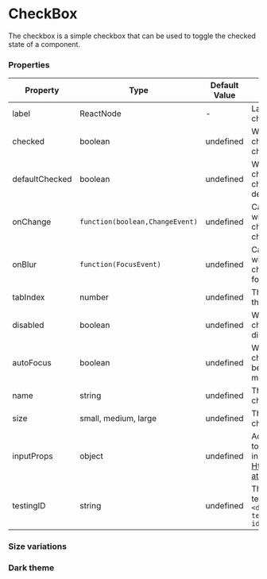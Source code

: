 
<Meta title="Data Entry/CheckBox" component={CheckBox}/>

# CheckBox

The checkbox is a simple checkbox that can be used to toggle the checked state of a component.

<Canvas>
   <CheckBox label="It's all ok, 🔥"/>
</Canvas>

### Properties

|Property|Type|Default Value|Description|Required|
|---|---|---|---|---|
|label|ReactNode|-|Label for the checkbox|Yes|
|checked|boolean|undefined|Whether the checkbox is checked|No|
|defaultChecked|boolean|undefined|Whether the checkbox is checked by default|No|
|onChange|`function(boolean,ChangeEvent)`|undefined|Callback for when the checkbox changes|No|
|onBlur |`function(FocusEvent)`|undefined|Callback for when the checkbox loses focus|No|
|tabIndex|number|undefined|The tab index of the checkbox|No|
|disabled|boolean|undefined|Whether the checkbox is disabled|No|
|autoFocus|boolean|undefined|Whether the checkbox should be focused on mount|No|
|name|string|undefined|The name of the checkbox|No|
|size|small, medium, large|undefined|The size of the checkbox|No|
|inputProps|object|undefined|Additional props to pass to the input element, [HtmlInputElement at mozilla](https://developer.mozilla.org/en-US/docs/Web/HTML/Element/input#Attributes)|No|
|testingID| string | undefined | The id used for testing purposes.<br/>`<div data-testid="my-test-id"/>` |No|


### Size variations

<Canvas>
   <CheckBox label="Small" size="small"/>
   <CheckBox label="Medium" size="medium"/>
   <CheckBox label="Large" size="large"/>
</Canvas>

### Dark theme

<Canvas className="dark">
   <ThemeProvider theme="dark">
      <CheckBox label="It's all ok, 🔥"/>
   </ThemeProvider>
</Canvas>
